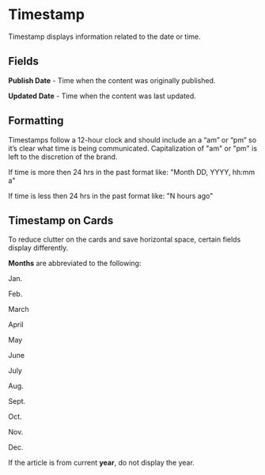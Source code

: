 
<Meta title="Components/Molecules/Timestamps" />


# Timestamp


Timestamp displays information related to the date or time.

  

## Fields

**Publish Date** - Time when the content was originally published.

**Updated Date** - Time when the content was last updated.

  

## Formatting
Timestamps follow a 12-hour clock and should include an a “am” or “pm” so it’s clear what time is being communicated. Capitalization of "am" or "pm" is left to the discretion of the brand.

If time is more then 24 hrs in the past format like: "Month DD, YYYY, hh:mm a"

If time is less then 24 hrs in the past format like: "N hours ago"


## Timestamp on Cards

To reduce clutter on the cards and save horizontal space, certain fields display differently.

**Months** are abbreviated to the following:

Jan.

Feb.

March

April

May

June

July

Aug.

Sept.

Oct.

Nov.

Dec.

  
If the article is from current **year**, do not display the year.
